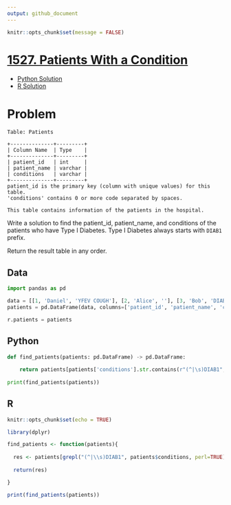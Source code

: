```yaml
---
output: github_document
---
```


```r
knitr::opts_chunk$set(message = FALSE)
```

# [1527. Patients With a Condition](https://leetcode.com/problems/patients-with-a-condition/)

  * [Python Solution](#python)
  * [R Solution](#r)
  
# Problem

```
Table: Patients

+--------------+---------+
| Column Name  | Type    |
+--------------+---------+
| patient_id   | int     |
| patient_name | varchar |
| conditions   | varchar |
+--------------+---------+
patient_id is the primary key (column with unique values) for this table.
'conditions' contains 0 or more code separated by spaces. 

This table contains information of the patients in the hospital.
``` 

Write a solution to find the patient_id, patient_name, and conditions of the patients who have Type I Diabetes. Type I Diabetes always starts with `DIAB1` prefix.

Return the result table in any order.

## Data

```python
import pandas as pd

data = [[1, 'Daniel', 'YFEV COUGH'], [2, 'Alice', ''], [3, 'Bob', 'DIAB100 MYOP'], [4, 'George', 'ACNE DIAB100'], [5, 'Alain', 'DIAB201']]
patients = pd.DataFrame(data, columns=['patient_id', 'patient_name', 'conditions']).astype({'patient_id':'int', 'patient_name':'object', 'conditions':'object'})

r.patients = patients
```

## Python

```python
def find_patients(patients: pd.DataFrame) -> pd.DataFrame:
    
    return patients[patients['conditions'].str.contains(r"(^|\s)DIAB1", regex=True)][['patient_id', 'patient_name', 'conditions']]
  
print(find_patients(patients))
```

## R

```r
knitr::opts_chunk$set(echo = TRUE)
```

```r
library(dplyr)

find_patients <- function(patients){
  
  res <- patients[grepl("(^|\\s)DIAB1", patients$conditions, perl=TRUE), ]
  
  return(res)

}

print(find_patients(patients))
```